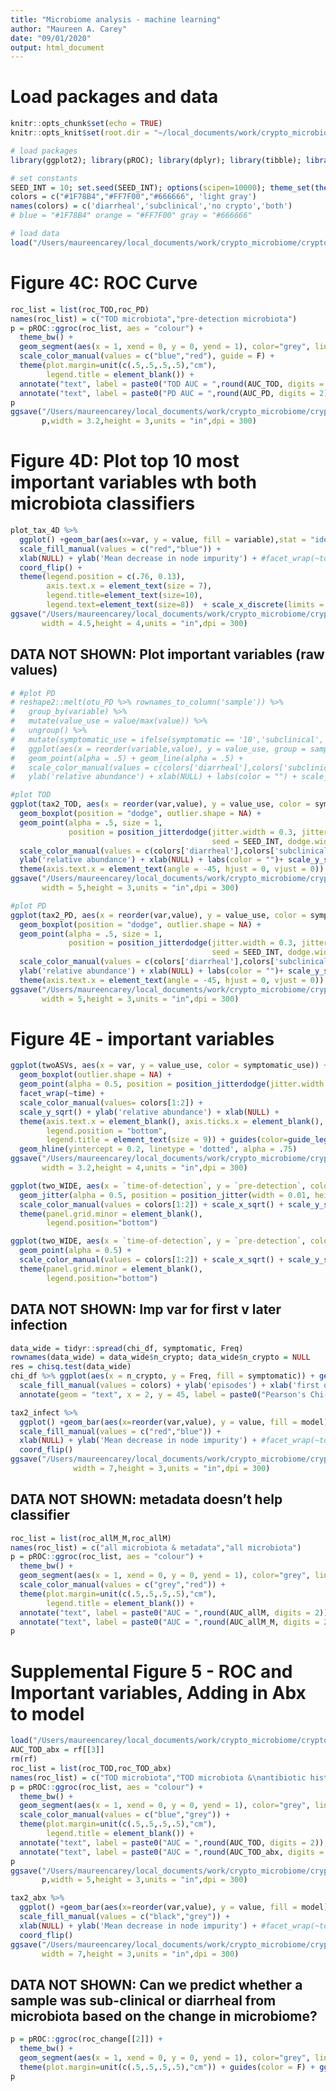 ```yaml
---
title: "Microbiome analysis - machine learning"
author: "Maureen A. Carey"
date: "09/01/2020"
output: html_document
---
```


# Load packages and data

```r

knitr::opts_chunk$set(echo = TRUE)
knitr::opts_knit$set(root.dir = "~/local_documents/work/crypto_microbiome/cryptosporidium_microbiome/")

# load packages
library(ggplot2); library(pROC); library(dplyr); library(tibble); library(reshape2)

# set constants
SEED_INT = 10; set.seed(SEED_INT); options(scipen=10000); theme_set(theme_bw())
colors = c("#1F78B4","#FF7F00","#666666", 'light gray')
names(colors) = c('diarrheal','subclinical','no crypto','both')
# blue = "#1F78B4" orange = "#FF7F00" gray = "#666666"

# load data
load("/Users/maureencarey/local_documents/work/crypto_microbiome/cryptosporidium_microbiome/results/P3output_plot_2020_09_02.RData")

```

# Figure 4C: ROC Curve

```r

roc_list = list(roc_TOD,roc_PD)
names(roc_list) = c("TOD microbiota","pre-detection microbiota")
p = pROC::ggroc(roc_list, aes = "colour") + 
  theme_bw() +
  geom_segment(aes(x = 1, xend = 0, y = 0, yend = 1), color="grey", linetype="dashed") +
  scale_color_manual(values = c("blue","red"), guide = F) + 
  theme(plot.margin=unit(c(.5,.5,.5,.5),"cm"),
        legend.title = element_blank()) +
  annotate("text", label = paste0("TOD AUC = ",round(AUC_TOD, digits = 2)), x = .25, y = .27, color = "blue") +
  annotate("text", label = paste0("PD AUC = ",round(AUC_PD, digits = 2)), x = .25, y = .13, color = "red") 
p
ggsave("/Users/maureencarey/local_documents/work/crypto_microbiome/cryptosporidium_microbiome/figures/Fig4C_ROC_microbiome_mirpur.png",
       p,width = 3.2,height = 3,units = "in",dpi = 300)

```

# Figure 4D: Plot top 10 most important variables wth both microbiota classifiers

```r

plot_tax_4D %>%
  ggplot() +geom_bar(aes(x=var, y = value, fill = variable),stat = "identity", width=0.4, position = position_dodge(width=0.5)) +
  scale_fill_manual(values = c("red","blue")) +
  xlab(NULL) + ylab('Mean decrease in node impurity') + #facet_wrap(~tod_or_pre, scales = "free_x") +
  coord_flip() + 
  theme(legend.position = c(.76, 0.13), 
        axis.text.x = element_text(size = 7),
        legend.title=element_text(size=10), 
        legend.text=element_text(size=8))  + scale_x_discrete(limits = rev(levels(plot_tax_4D$var)))
ggsave("/Users/maureencarey/local_documents/work/crypto_microbiome/cryptosporidium_microbiome/figures/Fig4D_imp_var_microbiome_mirpur.png",
       width = 4.5,height = 4,units = "in",dpi = 300)

```

## DATA NOT SHOWN: Plot important variables (raw values)

```r

# #plot PD
# reshape2::melt(otu_PD %>% rownames_to_column('sample')) %>%
#   group_by(variable) %>%
#   mutate(value_use = value/max(value)) %>%
#   ungroup() %>%
#   mutate(symptomatic_use = ifelse(symptomatic == '10','subclinical','diarrheal')) %>%
#   ggplot(aes(x = reorder(variable,value), y = value_use, group = sample, color = symptomatic_use)) +
#   geom_point(alpha = .5) + geom_line(alpha = .5) +
#   scale_color_manual(values = c(colors['diarrheal'],colors['subclinical'])) +
#   ylab('relative abundance') + xlab(NULL) + labs(color = "") + scale_y_sqrt()

#plot TOD
ggplot(tax2_TOD, aes(x = reorder(var,value), y = value_use, color = symptomatic_use)) +
  geom_boxplot(position = "dodge", outlier.shape = NA) +
  geom_point(alpha = .5, size = 1,
             position = position_jitterdodge(jitter.width = 0.3, jitter.height = 0, 
                                             seed = SEED_INT, dodge.width = 0.75)) +
  scale_color_manual(values = c(colors['diarrheal'],colors['subclinical'])) +
  ylab('relative abundance') + xlab(NULL) + labs(color = "")+ scale_y_sqrt() +
  theme(axis.text.x = element_text(angle = -45, hjust = 0, vjust = 0))
ggsave("/Users/maureencarey/local_documents/work/crypto_microbiome/cryptosporidium_microbiome/figures/TOD_imp_var_boxplot_mirpur.png",
       width = 5,height = 3,units = "in",dpi = 300)

#plot PD
ggplot(tax2_PD, aes(x = reorder(var,value), y = value_use, color = symptomatic_use)) +
  geom_boxplot(position = "dodge", outlier.shape = NA) +
  geom_point(alpha = .5, size = 1,
             position = position_jitterdodge(jitter.width = 0.3, jitter.height = 0, 
                                             seed = SEED_INT, dodge.width = 0.75)) +
  scale_color_manual(values = c(colors['diarrheal'],colors['subclinical'])) +
  ylab('relative abundance') + xlab(NULL) + labs(color = "")+ scale_y_sqrt() +
  theme(axis.text.x = element_text(angle = -45, hjust = 0, vjust = 0))
ggsave("/Users/maureencarey/local_documents/work/crypto_microbiome/cryptosporidium_microbiome/figures/PD_imp_var_boxplot_mirpur.png",
       width = 5,height = 3,units = "in",dpi = 300)

```

# Figure 4E - important variables

```r

ggplot(twoASVs, aes(x = var, y = value_use, color = symptomatic_use)) + 
  geom_boxplot(outlier.shape = NA) + 
  geom_point(alpha = 0.5, position = position_jitterdodge(jitter.width = 0.2, jitter.height = 0, dodge.width = 0.75, seed = SEED_INT)) + 
  facet_wrap(~time) +
  scale_color_manual(values= colors[1:2]) +
  scale_y_sqrt() + ylab('relative abundance') + xlab(NULL) + 
  theme(axis.text.x = element_blank(), axis.ticks.x = element_blank(), 
        legend.position = "bottom",
        legend.title = element_text(size = 9)) + guides(color=guide_legend(title="symptomatic?")) +
  geom_hline(yintercept = 0.2, linetype = 'dotted', alpha = .75)
ggsave("/Users/maureencarey/local_documents/work/crypto_microbiome/cryptosporidium_microbiome/figures/Fig4E_mega.png",
       width = 3.2,height = 4,units = "in",dpi = 300)

ggplot(two_WIDE, aes(x = `time-of-detection`, y = `pre-detection`, color = `symptomatic?`)) +
  geom_jitter(alpha = 0.5, position = position_jitter(width = 0.01, height = 0.01, seed = SEED_INT)) +
  scale_color_manual(values = colors[1:2]) + scale_x_sqrt() + scale_y_sqrt()+
  theme(panel.grid.minor = element_blank(),
        legend.position="bottom")

ggplot(two_WIDE, aes(x = `time-of-detection`, y = `pre-detection`, color = `symptomatic?`)) +
  geom_point(alpha = 0.5) +
  scale_color_manual(values = colors[1:2]) + scale_x_sqrt() + scale_y_sqrt()+
  theme(panel.grid.minor = element_blank(),
        legend.position="bottom")

```

## DATA NOT SHOWN: Imp var for first v later infection

```r

data_wide = tidyr::spread(chi_df, symptomatic, Freq)
rownames(data_wide) = data_wide$n_crypto; data_wide$n_crypto = NULL
res = chisq.test(data_wide) 
chi_df %>% ggplot(aes(x = n_crypto, y = Freq, fill = symptomatic)) + geom_bar(stat = "identity", position = "dodge") +
  scale_fill_manual(values = colors) + ylab('episodes') + xlab('first or subsequent infection?') +
  annotate(geom = "text", x = 2, y = 45, label = paste0("Pearson's Chi-\nsquared test\np-value = ",round(res$p.value,3))) + ylim(0,52) + theme(legend.position = "bottom")

tax2_infect %>%
  ggplot() +geom_bar(aes(x=reorder(var,value), y = value, fill = model),stat = "identity", width=0.4, position = position_dodge(width=0.5)) +
  scale_fill_manual(values = c("red","blue")) +
  xlab(NULL) + ylab('Mean decrease in node impurity') + #facet_wrap(~tod_or_pre, scales = "free_x") +
  coord_flip()
ggsave("/Users/maureencarey/local_documents/work/crypto_microbiome/cryptosporidium_microbiome/figures/imp_var_Infect#_mirpur.png",
              width = 7,height = 3,units = "in",dpi = 300)

```

## DATA NOT SHOWN: metadata doesn't help classifier

```r

roc_list = list(roc_allM_M,roc_allM)
names(roc_list) = c("all microbiota & metadata","all microbiota")
p = pROC::ggroc(roc_list, aes = "colour") +
  theme_bw() +
  geom_segment(aes(x = 1, xend = 0, y = 0, yend = 1), color="grey", linetype="dashed") +
  scale_color_manual(values = c("grey","red")) +
  theme(plot.margin=unit(c(.5,.5,.5,.5),"cm"),
        legend.title = element_blank()) +
  annotate("text", label = paste0("AUC = ",round(AUC_allM, digits = 2)), x = .2, y = .13, color = "red") +
  annotate("text", label = paste0("AUC = ",round(AUC_allM_M, digits = 2)), x = .2, y = .2, color = "grey")
p

```

# Supplemental Figure 5 - ROC and Important variables, Adding in Abx to model

```r

load("/Users/maureencarey/local_documents/work/crypto_microbiome/cryptosporidium_microbiome/results/rf_TOD_abx_2020_09_02.RData")
AUC_TOD_abx = rf[[3]]
rm(rf)
roc_list = list(roc_TOD,roc_TOD_abx)
names(roc_list) = c("TOD microbiota","TOD microbiota &\nantibiotic history")
p = pROC::ggroc(roc_list, aes = "colour") + 
  theme_bw() +
  geom_segment(aes(x = 1, xend = 0, y = 0, yend = 1), color="grey", linetype="dashed") +
  scale_color_manual(values = c("blue","grey")) + 
  theme(plot.margin=unit(c(.5,.5,.5,.5),"cm"),
        legend.title = element_blank()) +
  annotate("text", label = paste0("AUC = ",round(AUC_TOD, digits = 2)), x = .2, y = .27, color = "blue") +
  annotate("text", label = paste0("AUC = ",round(AUC_TOD_abx, digits = 2)), x = .2, y = .2, color = "grey") 
p
ggsave("/Users/maureencarey/local_documents/work/crypto_microbiome/cryptosporidium_microbiome/figures/SFig5A_ROC_TOD_abx_mirpur.png",
       p,width = 5,height = 3,units = "in",dpi = 300)

tax2_abx %>%
  ggplot() +geom_bar(aes(x=reorder(var,value), y = value, fill = model),stat = "identity", width=0.4, position = position_dodge(width=0.5)) +
  scale_fill_manual(values = c("black","grey")) +
  xlab(NULL) + ylab('Mean decrease in node impurity') + #facet_wrap(~tod_or_pre, scales = "free_x") +
  coord_flip()
ggsave("/Users/maureencarey/local_documents/work/crypto_microbiome/cryptosporidium_microbiome/figures/SFig5B_imp_var_abx_mirpur.png",
       width = 7,height = 3,units = "in",dpi = 300)

```

## DATA NOT SHOWN: Can we predict whether a sample was sub-clinical or diarrheal from microbiota based on the change in microbiome?

```r

p = pROC::ggroc(roc_change[[2]]) + 
  theme_bw() +
  geom_segment(aes(x = 1, xend = 0, y = 0, yend = 1), color="grey", linetype="dashed") + 
  theme(plot.margin=unit(c(.5,.5,.5,.5),"cm")) + guides(color = F) + ggtitle(roc_change[[3]])
p


```
